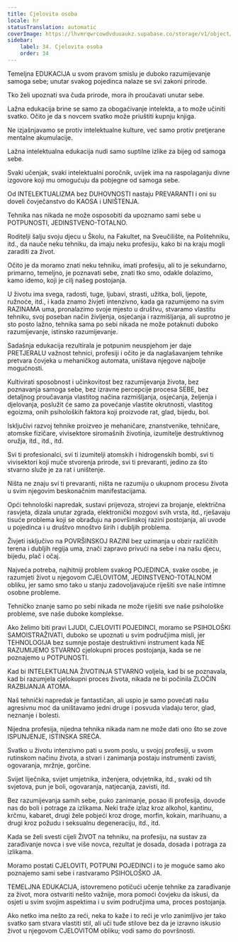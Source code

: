 ```yaml
---
title: Cjelovita osoba
locale: hr
statusTranslation: automatic
coverImage: https://lhvmrqwrcowdvduuaukz.supabase.co/storage/v1/object/public/strapi-uploads/small_cover-educacion-fundamental.webp-2d51a7828a2b1309555be27f7e2a61a0.webp
sidebar:
    label: 34. Cjelovita osoba
    order: 34
---
```

Temeljna EDUKACIJA u svom pravom smislu je duboko razumijevanje samoga sebe; unutar svakog pojedinca nalaze se svi zakoni prirode.

Tko želi upoznati sva čuda prirode, mora ih proučavati unutar sebe.

Lažna edukacija brine se samo za obogaćivanje intelekta, a to može učiniti svatko. Očito je da s novcem svatko može priuštiti kupnju knjiga.

Ne izjašnjavamo se protiv intelektualne kulture, već samo protiv pretjerane mentalne akumulacije.

Lažna intelektualna edukacija nudi samo suptilne izlike za bijeg od samoga sebe.

Svaki učenjak, svaki intelektualni poročnik, uvijek ima na raspolaganju divne izgovore koji mu omogućuju da pobjegne od samoga sebe.

Od INTELEKTUALIZMA bez DUHOVNOSTI nastaju PREVARANTI i oni su doveli čovječanstvo do KAOSA i UNIŠTENJA.

Tehnika nas nikada ne može osposobiti da upoznamo sami sebe u POTPUNOSTI, JEDINSTVENO-TOTALNO.

Roditelji šalju svoju djecu u Školu, na Fakultet, na Sveučilište, na Politehniku, itd., da nauče neku tehniku, da imaju neku profesiju, kako bi na kraju mogli zaraditi za život.

Očito je da moramo znati neku tehniku, imati profesiju, ali to je sekundarno, primarno, temeljno, je poznavati sebe, znati tko smo, odakle dolazimo, kamo idemo, koji je cilj našeg postojanja.

U životu ima svega, radosti, tuge, ljubavi, strasti, užitka, boli, ljepote, ružnoće, itd., i kada znamo živjeti intenzivno, kada ga razumijemo na svim RAZINAMA uma, pronalazimo svoje mjesto u društvu, stvaramo vlastitu tehniku, svoj poseban način življenja, osjećanja i razmišljanja, ali suprotno je sto posto lažno, tehnika sama po sebi nikada ne može potaknuti duboko razumijevanje, istinsko razumijevanje.

Sadašnja edukacija rezultirala je potpunim neuspjehom jer daje PRETJERALU važnost tehnici, profesiji i očito je da naglašavanjem tehnike pretvara čovjeka u mehaničkog automata, uništava njegove najbolje mogućnosti.

Kultivirati sposobnost i učinkovitost bez razumijevanja života, bez poznavanja samoga sebe, bez izravne percepcije procesa SEBE, bez detaljnog proučavanja vlastitog načina razmišljanja, osjećanja, željenja i djelovanja, poslužit će samo za povećanje vlastite okrutnosti, vlastitog egoizma, onih psiholoških faktora koji proizvode rat, glad, bijedu, bol.

Isključivi razvoj tehnike proizveo je mehaničare, znanstvenike, tehničare, atomske fizičare, vivisektore siromašnih životinja, izumitelje destruktivnog oružja, itd., itd., itd.

Svi ti profesionalci, svi ti izumitelji atomskih i hidrogenskih bombi, svi ti vivisektori koji muče stvorenja prirode, svi ti prevaranti, jedino za što stvarno služe je za rat i uništenje.

Ništa ne znaju svi ti prevaranti, ništa ne razumiju o ukupnom procesu života u svim njegovim beskonačnim manifestacijama.

Opći tehnološki napredak, sustavi prijevoza, strojevi za brojanje, električna rasvjeta, dizala unutar zgrada, elektronički mozgovi svih vrsta, itd., rješavaju tisuće problema koji se obrađuju na površinskoj razini postojanja, ali uvode u pojedinca i u društvo mnoštvo širih i dubljih problema.

Živjeti isključivo na POVRŠINSKOJ RAZINI bez uzimanja u obzir različitih terena i dubljih regija uma, znači zapravo privući na sebe i na našu djecu, bijedu, plač i očaj.

Najveća potreba, najhitniji problem svakog POJEDINCA, svake osobe, je razumjeti život u njegovom CJELOVITOM, JEDINSTVENO-TOTALNOM obliku, jer samo smo tako u stanju zadovoljavajuće riješiti sve naše intimne osobne probleme.

Tehničko znanje samo po sebi nikada ne može riješiti sve naše psihološke probleme, sve naše duboke komplekse.

Ako želimo biti pravi LJUDI, CJELOVITI POJEDINCI, moramo se PSIHOLOŠKI SAMOISTRAŽIVATI, duboko se upoznati u svim područjima misli, jer TEHNOLOGIJA bez sumnje postaje destruktivni instrument kada NE RAZUMIJEMO STVARNO cjelokupni proces postojanja, kada se ne poznajemo u POTPUNOSTI.

Kad bi INTELEKTUALNA ŽIVOTINJA STVARNO voljela, kad bi se poznavala, kad bi razumjela cjelokupni proces života, nikada ne bi počinila ZLOČIN RAZBIJANJA ATOMA.

Naš tehnički napredak je fantastičan, ali uspio je samo povećati našu agresivnu moć da uništavamo jedni druge i posvuda vladaju teror, glad, neznanje i bolesti.

Nijedna profesija, nijedna tehnika nikada nam ne može dati ono što se zove ISPUNJENJE, ISTINSKA SREĆA.

Svatko u životu intenzivno pati u svom poslu, u svojoj profesiji, u svom rutinskom načinu života, a stvari i zanimanja postaju instrumenti zavisti, ogovaranja, mržnje, gorčine.

Svijet liječnika, svijet umjetnika, inženjera, odvjetnika, itd., svaki od tih svjetova, pun je boli, ogovaranja, natjecanja, zavisti, itd.

Bez razumijevanja samih sebe, puko zanimanje, posao ili profesija, dovode nas do boli i potrage za izlikama. Neki traže izlaz kroz alkohol, kantinu, krčmu, kabaret, drugi žele pobjeći kroz droge, morfin, kokain, marihuanu, a drugi kroz požudu i seksualnu degeneraciju, itd., itd.

Kada se želi svesti cijeli ŽIVOT na tehniku, na profesiju, na sustav za zarađivanje novca i sve više novca, rezultat je dosada, dosada i potraga za izlikama.

Moramo postati CJELOVITI, POTPUNI POJEDINCI i to je moguće samo ako poznajemo sami sebe i rastvaramo PSIHOLOŠKO JA.

TEMELJNA EDUKACIJA, istovremeno potičući učenje tehnike za zarađivanje za život, mora ostvariti nešto važnije, mora pomoći čovjeku da iskusi, da osjeti u svim svojim aspektima i u svim područjima uma, proces postojanja.

Ako netko ima nešto za reći, neka to kaže i to reći je vrlo zanimljivo jer tako svatko sam stvara vlastiti stil, ali uči tuđe stilove bez da je izravno iskusio život u njegovom CJELOVITOM obliku; vodi samo do površnosti.

